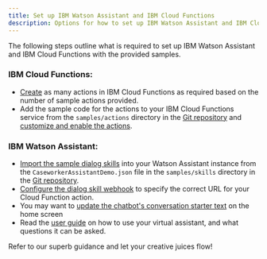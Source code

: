 ```yaml
---
title: Set up IBM Watson Assistant and IBM Cloud Functions
description: Options for how to set up IBM Watson Assistant and IBM Cloud Functions
---
```


The following steps outline what is required to set up IBM Watson Assistant and IBM Cloud Functions with the provided samples.

### IBM Cloud Functions:

+ [Create](/functions/create-a-function) as many actions in IBM Cloud Functions as required based on the number of sample actions provided.
+ Add the sample code for the actions to your IBM Cloud Functions service from the `samples/actions` directory in the [Git repository](https://github.com/IBM/spm-chatbot/) and [customize and enable the actions](/functions/edit-a-function).

### IBM Watson Assistant:

+ [Import the sample dialog skills](/skills/importing-a-skill) into your Watson Assistant instance from the `CaseworkerAssistantDemo.json` file in the `samples/skills` directory in the [Git repository](https://github.com/IBM/spm-chatbot/).
+ [Configure the dialog skill webhook](/skills/configuring-a-webhook) to specify the correct URL for your Cloud Function action.
+ You may want to [update the chatbot's conversation starter text](/skills/web-chat-ui) on the home screen
+ Read the [user guide](/virtual-assistant-user-guide) on how to use your virtual assistant, and what questions it can be asked.

Refer to our superb guidance and let your creative juices flow!
